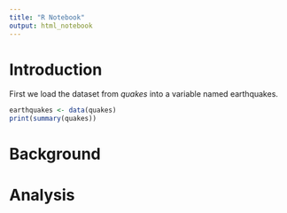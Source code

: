 ```yaml
---
title: "R Notebook"
output: html_notebook
---
```


# Introduction

First we load the dataset from *quakes* into a variable named earthquakes.

```r
earthquakes <- data(quakes)
print(summary(quakes))
```


# Background

# Analysis